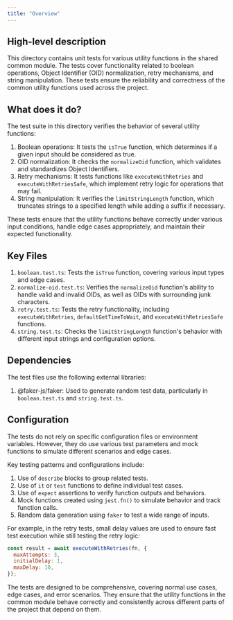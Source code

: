 ```yaml
---
title: "Overview"
---
```


## High-level description
This directory contains unit tests for various utility functions in the shared common module. The tests cover functionality related to boolean operations, Object Identifier (OID) normalization, retry mechanisms, and string manipulation. These tests ensure the reliability and correctness of the common utility functions used across the project.

## What does it do?
The test suite in this directory verifies the behavior of several utility functions:

1. Boolean operations: It tests the `isTrue` function, which determines if a given input should be considered as true.
2. OID normalization: It checks the `normalizeOid` function, which validates and standardizes Object Identifiers.
3. Retry mechanisms: It tests functions like `executeWithRetries` and `executeWithRetriesSafe`, which implement retry logic for operations that may fail.
4. String manipulation: It verifies the `limitStringLength` function, which truncates strings to a specified length while adding a suffix if necessary.

These tests ensure that the utility functions behave correctly under various input conditions, handle edge cases appropriately, and maintain their expected functionality.

## Key Files

1. `boolean.test.ts`: Tests the `isTrue` function, covering various input types and edge cases.
2. `normalize-oid.test.ts`: Verifies the `normalizeOid` function's ability to handle valid and invalid OIDs, as well as OIDs with surrounding junk characters.
3. `retry.test.ts`: Tests the retry functionality, including `executeWithRetries`, `defaultGetTimeToWait`, and `executeWithRetriesSafe` functions.
4. `string.test.ts`: Checks the `limitStringLength` function's behavior with different input strings and configuration options.

## Dependencies
The test files use the following external libraries:

1. @faker-js/faker: Used to generate random test data, particularly in `boolean.test.ts` and `string.test.ts`.

## Configuration
The tests do not rely on specific configuration files or environment variables. However, they do use various test parameters and mock functions to simulate different scenarios and edge cases.

Key testing patterns and configurations include:

1. Use of `describe` blocks to group related tests.
2. Use of `it` or `test` functions to define individual test cases.
3. Use of `expect` assertions to verify function outputs and behaviors.
4. Mock functions created using `jest.fn()` to simulate behavior and track function calls.
5. Random data generation using `faker` to test a wide range of inputs.

For example, in the retry tests, small delay values are used to ensure fast test execution while still testing the retry logic:

```javascript
const result = await executeWithRetries(fn, {
  maxAttempts: 3,
  initialDelay: 1,
  maxDelay: 10,
});
```

The tests are designed to be comprehensive, covering normal use cases, edge cases, and error scenarios. They ensure that the utility functions in the common module behave correctly and consistently across different parts of the project that depend on them.